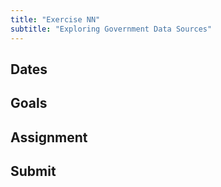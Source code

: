 ```yaml
---
title: "Exercise NN"
subtitle: "Exploring Government Data Sources"
---
```


## Dates {-}

## Goals {-}



## Assignment {-}

## Submit {-}

